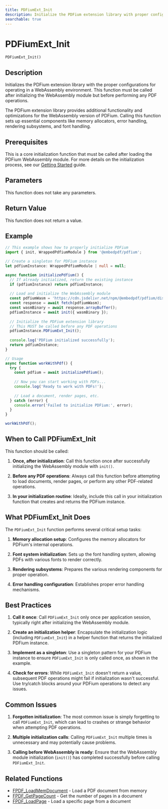 ```yaml
---
title: PDFiumExt_Init
description: Initialize the PDFium extension library with proper configurations
searchable: true
---
```


# PDFiumExt_Init

`PDFiumExt_Init()`

## Description

Initializes the PDFium extension library with the proper configurations for operating in a WebAssembly environment. This function must be called after initializing the WebAssembly module but before performing any PDF operations.

The PDFium extension library provides additional functionality and optimizations for the WebAssembly version of PDFium. Calling this function sets up essential components like memory allocators, error handling, rendering subsystems, and font handling.

## Prerequisites

This is a core initialization function that must be called after loading the PDFium WebAssembly module. For more details on the initialization process, see our [Getting Started](/docs/pdfium/getting-started#initializing-pdfium) guide.

## Parameters

This function does not take any parameters.

## Return Value

This function does not return a value.

## Example

```typescript
// This example shows how to properly initialize PDFium
import { init, WrappedPdfiumModule } from '@embedpdf/pdfium';

// Create a singleton for PDFium instance
let pdfiumInstance: WrappedPdfiumModule | null = null;

async function initializePdfium() {
  // If already initialized, return the existing instance
  if (pdfiumInstance) return pdfiumInstance;
  
  // Load and initialize the WebAssembly module
  const pdfiumWasm = 'https://cdn.jsdelivr.net/npm/@embedpdf/pdfium/dist/pdfium.wasm';
  const response = await fetch(pdfiumWasm);
  const wasmBinary = await response.arrayBuffer();
  pdfiumInstance = await init({ wasmBinary });
  
  // Initialize the PDFium extension library
  // This MUST be called before any PDF operations
  pdfiumInstance.PDFiumExt_Init();
  
  console.log('PDFium initialized successfully');
  return pdfiumInstance;
}

// Usage
async function workWithPdf() {
  try {
    const pdfium = await initializePdfium();
    
    // Now you can start working with PDFs...
    console.log('Ready to work with PDFs!');
    
    // Load a document, render pages, etc.
  } catch (error) {
    console.error('Failed to initialize PDFium:', error);
  }
}

workWithPdf();
```

## When to Call PDFiumExt_Init

This function should be called:

1. **Once, after initialization**: Call this function once after successfully initializing the WebAssembly module with `init()`.

2. **Before any PDF operations**: Always call this function before attempting to load documents, render pages, or perform any other PDF-related operations.

3. **In your initialization routine**: Ideally, include this call in your initialization function that creates and returns the PDFium instance.

## What PDFiumExt_Init Does

The `PDFiumExt_Init` function performs several critical setup tasks:

1. **Memory allocation setup**: Configures the memory allocators for PDFium's internal operations.

2. **Font system initialization**: Sets up the font handling system, allowing PDFs with various fonts to render correctly.

3. **Rendering subsystems**: Prepares the various rendering components for proper operation.

4. **Error handling configuration**: Establishes proper error handling mechanisms.

## Best Practices

1. **Call it once**: Call `PDFiumExt_Init` only once per application session, typically right after initializing the WebAssembly module.

2. **Create an initialization helper**: Encapsulate the initialization logic (including `PDFiumExt_Init`) in a helper function that returns the initialized PDFium instance.

3. **Implement as a singleton**: Use a singleton pattern for your PDFium instance to ensure `PDFiumExt_Init` is only called once, as shown in the example.

4. **Check for errors**: While `PDFiumExt_Init` doesn't return a value, subsequent PDF operations might fail if initialization wasn't successful. Use try/catch blocks around your PDFium operations to detect any issues.

## Common Issues

1. **Forgotten initialization**: The most common issue is simply forgetting to call `PDFiumExt_Init`, which can lead to crashes or strange behavior when attempting PDF operations.

2. **Multiple initialization calls**: Calling `PDFiumExt_Init` multiple times is unnecessary and may potentially cause problems.

3. **Calling before WebAssembly is ready**: Ensure that the WebAssembly module initialization (`init()`) has completed successfully before calling `PDFiumExt_Init`.

## Related Functions

- [FPDF_LoadMemDocument](/docs/pdfium/functions/FPDF_LoadMemDocument) - Load a PDF document from memory
- [FPDF_GetPageCount](/docs/pdfium/functions/FPDF_GetPageCount) - Get the number of pages in a document
- [FPDF_LoadPage](/docs/pdfium/functions/FPDF_LoadPage) - Load a specific page from a document